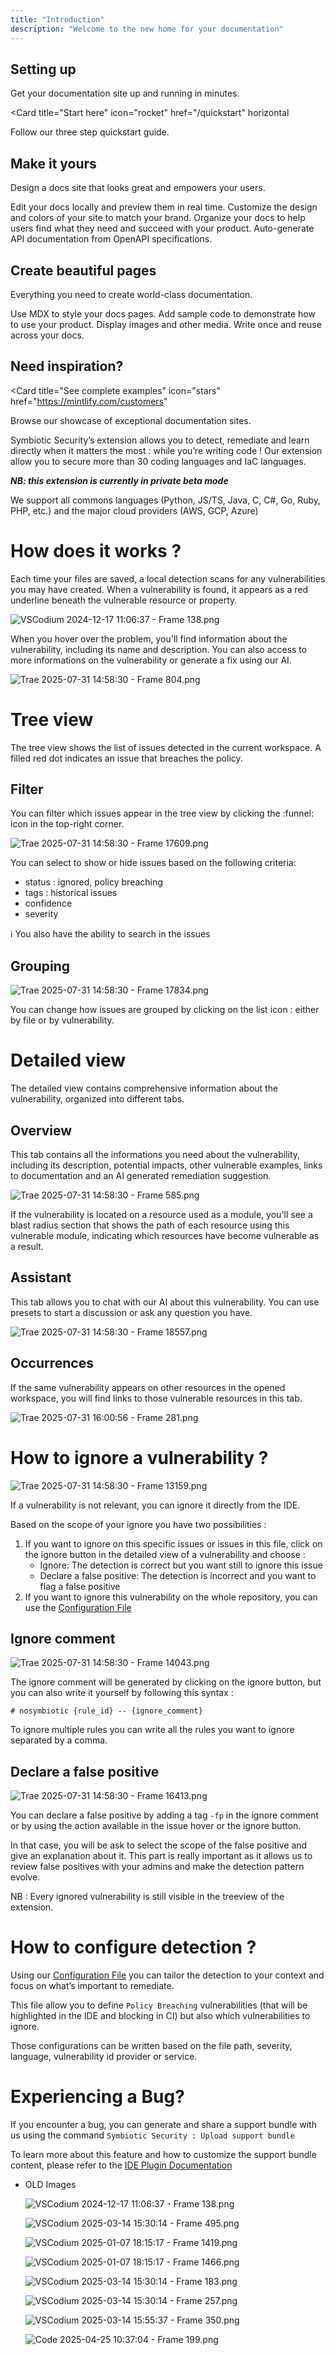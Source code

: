```yaml
---
title: "Introduction"
description: "Welcome to the new home for your documentation"
---
```


## Setting up

Get your documentation site up and running in minutes.

<Card
  title="Start here"
  icon="rocket"
  href="/quickstart"
  horizontal
>
  Follow our three step quickstart guide.
</Card>

## Make it yours

Design a docs site that looks great and empowers your users.

<Columns cols={2}>
  <Card
    title="Edit locally"
    icon="pen-to-square"
    href="/development"
  >
    Edit your docs locally and preview them in real time.
  </Card>
  <Card
    title="Customize your site"
    icon="palette"
    href="/essentials/settings"
  >
    Customize the design and colors of your site to match your brand.
  </Card>
    <Card
    title="Set up navigation"
    icon="map"
    href="/essentials/navigation"
  >
    Organize your docs to help users find what they need and succeed with your product.
  </Card>
  <Card
    title="API documentation"
    icon="terminal"
    href="/api-reference/introduction"
  >
    Auto-generate API documentation from OpenAPI specifications.
  </Card>
</Columns>

## Create beautiful pages

Everything you need to create world-class documentation.

<Columns cols={2}>
  <Card
    title="Write with MDX"
    icon="pen-fancy"
    href="/essentials/markdown"
  >
    Use MDX to style your docs pages.
  </Card>
  <Card
    title="Code samples"
    icon="code"
    href="/essentials/code"
  >
    Add sample code to demonstrate how to use your product.
  </Card>
  <Card
    title="Images"
    icon="image"
    href="/essentials/images"
  >
    Display images and other media.
  </Card>
  <Card
    title="Reusable snippets"
    icon="recycle"
    href="/essentials/reusable-snippets"
  >
    Write once and reuse across your docs.
  </Card>
</Columns>

## Need inspiration?

<Card
  title="See complete examples"
  icon="stars"
  href="https://mintlify.com/customers"
>
  Browse our showcase of exceptional documentation sites.
</Card>


Symbiotic Security’s extension allows you to detect, remediate and learn directly when it matters the most : while you’re writing code ! Our extension allow you to secure more than 30 coding languages and IaC languages. 

***NB: this extension is currently in private beta mode***

We support all commons languages (Python, JS/TS, Java, C, C#, Go, Ruby, PHP, etc.) and the major cloud providers (AWS, GCP, Azure)

# How does it works ?

Each time your files are saved, a local detection scans for any vulnerabilities you may have created. When a vulnerability is found, it appears as a red underline beneath the vulnerable resource or property. 

![VSCodium 2024-12-17 11:06:37 - Frame 138.png](https://prod-files-secure.s3.us-west-2.amazonaws.com/6215c802-c2a3-46a9-8f21-e2604f4086b4/caa10815-c38d-45f4-8e35-54c0087eab48/VSCodium_2024-12-17_110637_-_Frame_138.png)

When you hover over the problem, you'll find information about the vulnerability, including its name and description. You can also access to more informations on the vulnerability or generate a fix using our AI. 

![Trae 2025-07-31 14:58:30 - Frame 804.png](attachment:a775eee3-99aa-4d42-a61d-98531cadbac1:Trae_2025-07-31_145830_-_Frame_804.png)

# Tree view

The tree view shows the list of issues detected in the current workspace. A filled red dot indicates an issue that breaches the policy. 

## Filter

You can filter which issues appear in the tree view by clicking the :funnel: icon in the top-right corner.

![Trae 2025-07-31 14:58:30 - Frame 17609.png](attachment:41dcb03b-e329-4333-b83d-ff0d62e299f4:Trae_2025-07-31_145830_-_Frame_17609.png)

You can select to show or hide issues based on the following criteria: 

- status : ignored, policy breaching
- tags : historical issues
- confidence
- severity
    
    

ℹ️ You also have the ability to search in the issues

## Grouping

![Trae 2025-07-31 14:58:30 - Frame 17834.png](attachment:71987252-5be2-4f8b-b7e0-02f4c16f4438:Trae_2025-07-31_145830_-_Frame_17834.png)

You can change how issues are grouped by clicking on the list icon : either by file or by vulnerability.

# Detailed view

The detailed view contains comprehensive information about the vulnerability, organized into different tabs. 

## Overview

This tab contains all the informations you need about the vulnerability, including its description, potential impacts, other vulnerable examples, links to documentation and an AI generated remediation suggestion.

![Trae 2025-07-31 14:58:30 - Frame 585.png](attachment:481009ab-56b7-4417-9702-db3eee23df5a:Trae_2025-07-31_145830_-_Frame_585.png)

If the vulnerability is located on a resource used as a module, you'll see a blast radius section that shows the path of each resource using this vulnerable module, indicating which resources have become vulnerable as a result.

## Assistant

This tab allows you to chat with our AI about this vulnerability. You can use presets to start a discussion or ask any question you have. 

![Trae 2025-07-31 14:58:30 - Frame 18557.png](attachment:ec62862c-3c35-4a96-a0b4-d5527246af3f:Trae_2025-07-31_145830_-_Frame_18557.png)

## Occurrences

If the same vulnerability appears on other resources in the opened workspace, you will find links to those vulnerable resources in this tab.

![Trae 2025-07-31 16:00:56 - Frame 281.png](attachment:e6d47473-e78e-4d0b-b802-7d7473fb094a:Trae_2025-07-31_160056_-_Frame_281.png)

# How to ignore a vulnerability ?

![Trae 2025-07-31 14:58:30 - Frame 13159.png](attachment:7bf6248b-99fe-48ac-bd9a-e497cda051b3:Trae_2025-07-31_145830_-_Frame_13159.png)

If a vulnerability is not relevant, you can ignore it directly from the IDE. 

Based on the scope of your ignore you have two possibilities : 

1. If you want to ignore on this specific issues or issues in this file, click on the ignore button in the detailed view of a vulnerability and choose :
    - Ignore: The detection is correct but you want still to ignore this issue
    - Declare a false positive: The detection is incorrect and you want to flag a false positive
2. If you want to ignore this vulnerability on the whole repository, you can use the [Configuration File](https://www.notion.so/Configuration-File-1d6d0df03fd38087b3f1c30253c85a99?pvs=21) 

## Ignore comment

![Trae 2025-07-31 14:58:30 - Frame 14043.png](attachment:c2b823a8-a33d-41fd-a2b6-bad6b2ce6b3f:Trae_2025-07-31_145830_-_Frame_14043.png)

The ignore comment will be generated by clicking on the ignore button, but you can also write it yourself by following this syntax : 

`# nosymbiotic {rule_id} -- {ignore_comment}`

To ignore multiple rules you can write all the rules you want to ignore separated by a comma.

## Declare a false positive

![Trae 2025-07-31 14:58:30 - Frame 16413.png](attachment:c8e032ba-1364-4e02-ae0a-7255503d8d6a:Trae_2025-07-31_145830_-_Frame_16413.png)

You can declare a false positive by adding a tag `-fp` in the ignore comment or by using the action available in the issue hover or the ignore button. 

In that case, you will be ask to select the scope of the false positive and give an explanation about it. This part is really important as it allows us to review false positives with your admins and make the detection pattern evolve.

NB : Every ignored vulnerability is still visible in the treeview of the extension.

# How to configure detection ?

Using our [Configuration File](https://www.notion.so/Configuration-File-1d6d0df03fd38087b3f1c30253c85a99?pvs=21) you can tailor the detection to your context and focus on what’s important to remediate. 

This file allow you to define `Policy Breaching` vulnerabilities (that will be highlighted in the IDE and blocking in CI) but also which vulnerabilities to ignore. 

Those configurations can be written based on the file path, severity, language, vulnerability id provider or service.

# Experiencing a Bug?

If you encounter a bug, you can generate and share a support bundle with us using the command `Symbiotic Security : Upload support bundle`

To learn more about this feature and how to customize the support bundle content, please refer to the [IDE Plugin Documentation](https://www.notion.so/Support-bundle-162d0df03fd3808aaf3ef27d89a03d94?pvs=21)

- OLD Images
    
    ![VSCodium 2024-12-17 11:06:37 - Frame 138.png](https://prod-files-secure.s3.us-west-2.amazonaws.com/6215c802-c2a3-46a9-8f21-e2604f4086b4/caa10815-c38d-45f4-8e35-54c0087eab48/VSCodium_2024-12-17_110637_-_Frame_138.png)
    
    ![VSCodium 2025-03-14 15:30:14 - Frame 495.png](attachment:a631595c-1148-42c1-a2e2-e090a70b7ee7:VSCodium_2025-03-14_153014_-_Frame_495.png)
    
    ![VSCodium 2025-01-07 18:15:17 - Frame 1419.png](https://prod-files-secure.s3.us-west-2.amazonaws.com/6215c802-c2a3-46a9-8f21-e2604f4086b4/04373c81-c7b9-4925-a14b-f087f5fa1c1f/VSCodium_2025-01-07_181517_-_Frame_1419.png)
    
    ![VSCodium 2025-01-07 18:15:17 - Frame 1466.png](https://prod-files-secure.s3.us-west-2.amazonaws.com/6215c802-c2a3-46a9-8f21-e2604f4086b4/03348965-6594-4ea9-89dd-a4a3be47d327/VSCodium_2025-01-07_181517_-_Frame_1466.png)
    
    ![VSCodium 2025-03-14 15:30:14 - Frame 183.png](attachment:4f2399bf-249b-4f04-856c-44194a3e8f49:VSCodium_2025-03-14_153014_-_Frame_183.png)
    
    ![VSCodium 2025-03-14 15:30:14 - Frame 257.png](attachment:b88e4661-e975-4bf8-a6b0-d779e1980e4b:VSCodium_2025-03-14_153014_-_Frame_257.png)
    
    ![VSCodium 2025-03-14 15:55:37 - Frame 350.png](attachment:9792a9f7-4379-438e-98a3-e1bc1bf64a22:VSCodium_2025-03-14_155537_-_Frame_350.png)
    
    ![Code 2025-04-25 10:37:04 - Frame 199.png](attachment:5b562049-e0b7-4918-92db-c55de4fdac93:Code_2025-04-25_103704_-_Frame_199.png)